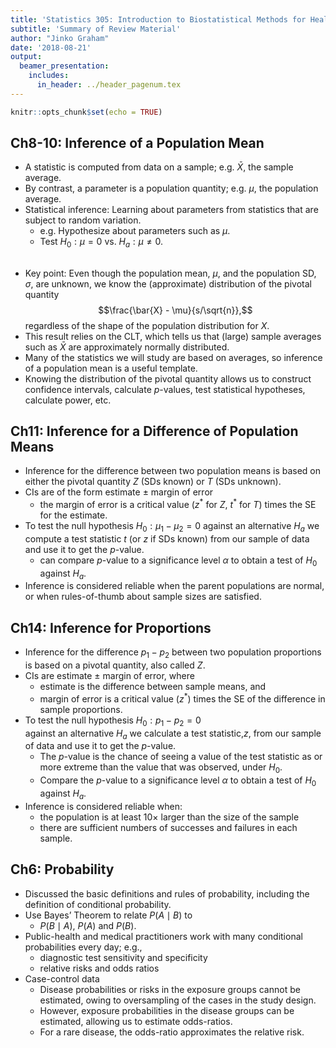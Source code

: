 ```yaml
---
title: 'Statistics 305: Introduction to Biostatistical Methods for Health Sciences'
subtitle: 'Summary of Review Material'
author: "Jinko Graham"
date: '2018-08-21'
output: 
  beamer_presentation:
    includes:
      in_header: ../header_pagenum.tex
---
```


```r
knitr::opts_chunk$set(echo = TRUE)
```

## Ch8-10: Inference of a Population Mean

* A statistic is computed from data on a
sample; e.g. $\bar{X}$, the sample average.
* By contrast, a parameter is a population
quantity; e.g. $\mu$, the population average.
* Statistical inference: Learning about 
parameters from statistics that are subject to random 
variation.
    + e.g. Hypothesize about parameters such as $\mu$.
    + Test $H_0: \mu=0$ vs. $H_a: \mu \not= 0$.
    
##

* Key point: Even though the population mean, $\mu$, 
and the population SD, $\sigma$, are unknown, 
we know the (approximate) distribution of the pivotal
quantity 
$$\frac{\bar{X} - \mu}{s/\sqrt{n}},$$
regardless of
the shape of the population distribution for $X$.
* This result relies on the CLT, which tells us 
that (large) sample averages such as $\bar{X}$ are approximately normally distributed.
* Many of the statistics we will study are based on averages,
so inference of a population mean is a useful template.
* Knowing the distribution of the pivotal quantity
allows us to construct confidence intervals,
calculate $p$-values, test statistical hypotheses, 
calculate power, etc.

## Ch11: Inference for a Difference of Population Means

* Inference for the difference 
between two population
means is based on either the pivotal quantity $Z$ (SDs known) or 
$T$ (SDs unknown).
* CIs are of the form estimate $\pm$ margin of error
    + the margin of error is a critical value ($z^*$ for $Z$, $t^*$ for $T$) times the SE for the estimate.
* To test the null hypothesis $H_0:\mu_1 - \mu_2 = 0$  against an alternative
$H_a$ we compute a test statistic $t$ (or $z$ if SDs known) 
from our sample of data and use it to get the $p$-value.
    + can compare $p$-value to a significance level $\alpha$ to obtain a test of $H_0$ against $H_a$.
* Inference is considered reliable when the parent populations are normal, or 
when rules-of-thumb about sample sizes are satisfied.

## Ch14: Inference for Proportions
* Inference for the difference $p_1-p_2$ between two population
proportions is based on a pivotal quantity, also called $Z$.
* CIs are estimate $\pm$ margin of error, where
    + estimate is the difference between sample means, and
    + margin of error is a critical value ($z^*$) times the 
    SE of the difference in sample proportions.
* To test the null hypothesis $H_0:p_1 - p_2 = 0$  
against an alternative $H_a$ we calculate a test statistic,$z$,
from our sample of data and use it to get the $p$-value.
    + The $p$-value is the chance of seeing a value of the test statistic as or more extreme 
than the value that was observed, under $H_0$.
    + Compare the $p$-value to a significance level $\alpha$ to obtain a test of $H_0$ against $H_a$.
* Inference is considered reliable when:
    + the population is at least 10$\times$ larger than the size of the sample 
    + there are sufficient numbers of successes and failures
in each sample.

## Ch6: Probability

* Discussed the basic definitions and rules
of probability, including the definition of conditional probability.
* Use Bayes' Theorem to relate $P(A\mid B)$ to
    + $P(B\mid A)$, $P(A)$ and $P(B)$.
* Public-health and medical 
practitioners work with many conditional probabilities every day; e.g.,
    + diagnostic test sensitivity and specificity
    + relative risks and odds ratios
* Case-control data
    + Disease probabilities or risks in the exposure groups
    cannot be estimated, owing to oversampling of the cases
    in the study design.
    + However, exposure probabilities in the disease groups
    can be estimated, allowing us to estimate odds-ratios.
    + For a rare disease, the odds-ratio approximates
    the relative risk.
  

